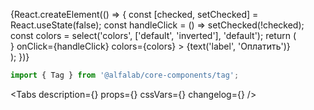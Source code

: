 


<Meta
    title='Компоненты/Tag'
    component={Tag}
/>

<!-- Canvas -->

<Story name='Tag'>
    {React.createElement(() => {
        const [checked, setChecked] = React.useState(false);
        const handleClick = () => setChecked(!checked);
        const colors = select('colors', ['default', 'inverted'], 'default');
        return (
            <div style={{
                backgroundColor: colors === 'inverted' ? 'var(--color-light-bg-primary-inverted)' : 'transparent',
                padding: '8px',
                position: 'absolute',
                top: 0,
                left: 0,
                right: 0,
                bottom: 0,
            }}>
                <Tag
                    size={select('size', SIZES, 'm')}
                    variant={select('variant',['default', 'alt'], 'default')}
                    disabled={boolean('disabled', false)}
                    checked={checked || boolean('checked', false)}
                    rightAddons={boolean('rightAddons', false) && <CopyMIcon />}
                    onClick={handleClick}
                    colors={colors}
                >
                    {text('label', 'Оплатить')}
                </Tag>
            </div>
        );
    })}
</Story>

<!-- Docs -->

<ComponentHeader
    name='Tag'
    version={version}
    package='@alfalab/core-components/tag'
    stage={3}
/>

```jsx
import { Tag } from '@alfalab/core-components/tag';
```

<Tabs
    description={<Description />}
    props={<Props of={Tag} />}
    cssVars={<CssVars css={styles} />}
    changelog={<Changelog />}
/>

